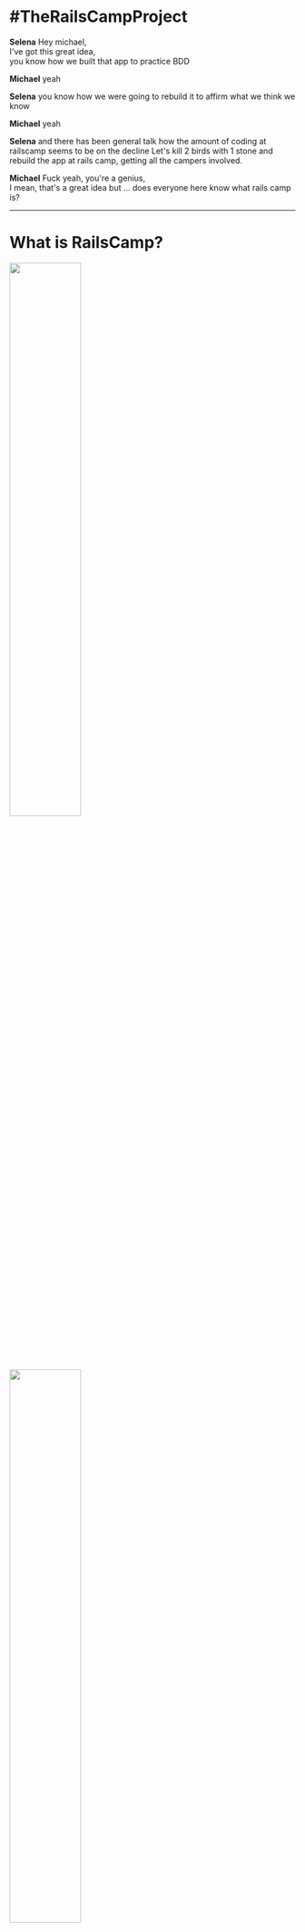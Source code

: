 
<Head>
  <title>Rails Camp 24 - Hobart Woodfield</title>
</Head>


# #TheRailsCampProject

<Notes>

**Selena** Hey michael,  
I've got this great idea,  
you know how we built that app to practice BDD  

**Michael** yeah  

**Selena** you know how we were going to rebuild it to affirm what we think we
know

**Michael** yeah

**Selena** and there has been general talk how the amount of coding at
railscamp seems to be on the decline  Let's kill 2 birds with 1 stone and
rebuild the app at rails camp, getting all the campers involved.

**Michael** Fuck yeah, you're a genius,  
I mean, that's a great idea but ... does everyone here know what rails camp is?

</Notes>

---


# What is RailsCamp?

<img width="50%" src='./images/rails_camp_nort_pine_lodge.jpg' />
<img width="50%" src='./images/rails_camp_qld_hall.jpg' />

<Notes>

**Selena**

What is Rails Camp? Great question.

Think back to your high school days. It's like a high school camp.

Bunk beds in the bush out in the middle of nowhere, often with one or two
outdoor activities - like flying fox, canoeing or hikes

Being in the middle of nowhere, there's often no internet

Sounds a bit a funny - a bunch of developers who get together and go camping
without internet

But the general idea is that people bring along their computers and a project
to work

No internet encourages people to collaborate and work through problems together

</Notes>

---


# What happens at RailsCamp?

<img width="100%" src='./images/rails_camp_qld_build_stitched.jpg' />

<Notes>

**Michael**

opportunity to build, learn or teach something

runs around 2 times a year

The last one was in Camp Woodfield in the hills of Hobart end of November last year

</Notes>

---


# We love rails camp!

<Notes>

**Michael**

We are super passionate about coding

rails camp gives us an opportunity to spend undivided time on something we love
doing, we are passionate about - writing code

no kids, no preparing food, no distractions

just time to learn stuff, practice skills and share ideas with fellow
developers

I have been to over 10 rails camps and each time I come back rejuvenated from a
coding skill perspective

a bit like a meditation retreat but with code

It is also a huge opportunity to collaborate with a diverse group of developers

from juniors and people doing coder camp intensives who will be looking for
jobs in 6 months

to Tech leaders of banks and their insights

**basically: **code, sleep, eat, repeat!

</Notes>

---


# What we set out to do?

<Notes>

**Selena**

That's right!

And although we're super excited about being able to get away and just code for 4
days straight, not everyone shares the same view.

Two camps ago there were a lot of people who didn't write any
code, which I personally think is a wasted opportunity.

I remember when I was starting out, learning to code. I didn't want to miss any opportunity
to code - especially when there was an opportunity to code with industry experts!

After that camp, there was a lot of talk in the ruby community about the
gradual decline of coding at rails camps and a number of people seemed
generally unhappy about it. But no one seemed to have an idea of how to resolve
it

As we mentioned at the start of this presentation, Michael and I have been coding quite a bit
in our own time to try and better understand the testing processes we implement in our day job at Fresho!

The best way to understand code is to write code! So we built a game using Rails/React frameworks
And we always intended to rebuild it 3 or 4 times

</Notes>

---


<img width="700" src='https://s3-ap-southeast-2.amazonaws.com/failure-driven-blog/railscamp-24-woodfield-hobart/commit_01_jess_brown_85e0a9dde4d.gif' />

<Notes>

[SLIDE] Jess

**Selena**

But with morning coffee one day and a sudden strike of genius - I had the idea to take the project to Rails Camp
and run through it, trippling with all teh campers.

After-all, the highest level of understanding is to be able to teach someone else and have
them understand what your talking about.

Not only would we fill our own self-ish goal of learning but we if we could manage to pair with every person at
camp, then we may also succeed in startin to set the culture of rails camp back on track with a focus of actually
coding.

**Michael**

Ultimately this would lead us to improve Fresho! processes from testing to team
collaboration and pairing

</Notes>

---


# What We Did!

<img width="70%" src='./images/selena_keith_point_junior_dev_hands_on_the_keyboard.jpg' />

<Notes>

[SLIDE] Keith

**Michael**

What we actually did - well this actually morphed as we went along but
basically:

paired, or trippled with every participant

what is pairing? co working on a problem with someone else 2 developers 1
keyboard

go up to person without too much intimidation and get them to work with us
bring them up to speed with context: writing a game, test driven, rails and
react

Selena would get me to get my hands off the keyboard

encourage person to write the next failing test or implement code to make a
test pass fun lolcommit

interview them about the experience

</Notes>

---


<img width="700" src='https://s3-ap-southeast-2.amazonaws.com/failure-driven-blog/railscamp-24-woodfield-hobart/commit_04_matt_patterson_22212c2fea9.gif' />

<Notes>

[SLIDE] Matt

**Selena**


This was not only an opportunity for me to teach more Junior people but also an
opportunity to direct more senior people and feel less intimidated by their
level of experience, knowledge etc - a hurdle that can be difficult to overcome in the workplace

I gained an incredible amount of confidence in collaborating and sharing thoughts/ideas

And (much to Michael's delight - if you've ever heard his VI talk you know what I'm talking about)
I mastered some new VI shortcuts! And have even imparted that knowledge since on avid vim users! #winning

It was also great to get a broad overview, working with a range of people.
I've had a relatively short career so far, so I hadn't really experienced what it's like to work
with such different individuals on coding problems.

</Notes>

---


<img width="700" src='https://s3-ap-southeast-2.amazonaws.com/failure-driven-blog/railscamp-24-woodfield-hobart/commit_18_laurence_dibah_9cf363e1ffb.gif' />

<Notes>

[SLIDE] Laurence

**Michael**

it gave me a reason to reach out to everyone at camp

have a conversation around testing, pairing, team dynamics and developer
practices

even the people I felt intimidated by, there was no choice Selena said we have
to pair with everyone

it was intense training on how to pair with people better, I did it 36 times
and had a coach looking over my shoulder telling me where to improve after each
pairing session

We were also challenged in various ways by people and their understanding which
brought out the best in us

on how to tackle a problem

how to write a test

work collaboratively

</Notes>

---


# Time line after 3 commits!

<iframe frameborder="0" width="1400" height="600" src="./time-line-3-commits.html"></iframe>

<Notes>

**Selena**

By lunch time on Saturday (day 1), we got our first 3 commits in.
Starting with the most inexperienced camper there - she had never new scaffolded a rails project

</Notes>

---


# "don't tell me what to do"

<img width="800px" src='https://s3-ap-southeast-2.amazonaws.com/failure-driven-blog/railscamp-24-woodfield-hobart/commit_03_edward_0f515e5ecc3.gif' />

<Notes>

[SLIDE] Edward

**Michael**

Edward was our 3'rd committer and in hind sight he changed our view on the
project and we pivoted and got on track for what the project was going to be

**Selena**

He put Michael in his Fucken place

**Michael**

the project changed from trying to write an app with the best test driven code
to being a cross cultural collabration with all 37 attendees of rails camp

this was bigger then just some code, and we hadn't realised it yet

</Notes>

---


# Time line till lunch Sunday

<iframe frameborder="0" width="1400" height="700" src="./time-line-till-sunday-lunch.html"></iframe>

<Notes>

**Selena**

We pushed each other and continued on, pairing with a bunch more people till we
looked up and saw everyone had gone to bed. It was 3am.

By Sunday afternoon, word got around and people got excited asking us when it
is going to be their turn and lingering around to have a go

People were more keen to pull out their laptops.

We noticed seniors who would go out of their way to help juniors which we'd
pointed out after working with us

The whole camp was buzzing for us to finish our project and get camp-wide
participation, even bringing dinner and snacks to us because there was no time
to line up for meals!

</Notes>

---


# Time line for weekend

<iframe frameborder="0" width="1400" height="700" src="./time-line-full-weekend.html"></iframe>

<Notes>

**Michael**

can you tell wehn we slept?

when we played werewolf?

talk to the slide - work/rest ratio

</Notes>

---


# We paired with 36 people

<iframe frameborder="0" width="1400" height="600" src="./images/rails_camp_committers_github.jpg"></iframe>

<Notes>

**Michael**

what does that even look like?

[SLIDE DOWN]

At Fresho it takes us around a month and a half to pair with each of the other 7 members of the team

</Notes>

---


## What does pairing with 36 people mean?

<img width="400" style={{float: 'right'}} src='https://s3-ap-southeast-2.amazonaws.com/failure-driven-blog/railscamp-24-woodfield-hobart/commit_40_anton_katunin_035d56e959f.gif' />

<ul style={{textAlign: 'left'}}>
  <Appear>
    <li>13  ... +13 ... Fresho - Aug 2017</li>
    <li>17  ...  +4 ... Meetups & last Rails Camps</li>
    <li>20  ...  +3 ... Jiffy Shirts - Jul 2017</li>
    <li>22  ...  +2 ... Pairing for Hiring</li>
    <li>28  ...  +6 ... RedBubble Boom team Jan 2017</li>
    <li>36  ...  +7 ... RedBubble various teams Oct 2015</li>
    <li><strong>Around 3 years profressional coding</strong></li>
  </Appear>
</ul>

<Notes>

[SLIDE] Anton

**Michael**

looking back at my career it has been 13 devs at Fresho

another 4 at various meetups

3 at my previous gig Jiffy Shirts

another 2 for hiring

6 at my last team at RB

another 7 or so in various teams at RB

3 years of pairing experience

and Selena and I both just got a taste of 3 years pairing experience in 1 weekend

</Notes>

---


<img src='https://s3-ap-southeast-2.amazonaws.com/failure-driven-blog/railscamp-24-woodfield-hobart/commit_43_aaron_moodie6f8556f9ff0.gif' />
<img src='https://s3-ap-southeast-2.amazonaws.com/failure-driven-blog/railscamp-24-woodfield-hobart/commit_02_kirsten_comandich_de721fedc80.gif' />
<img src='https://s3-ap-southeast-2.amazonaws.com/failure-driven-blog/railscamp-24-woodfield-hobart/commit_38_sam_margalit_fc82f185dcb.gif' />
<br />
<img src='https://s3-ap-southeast-2.amazonaws.com/failure-driven-blog/railscamp-24-woodfield-hobart/commit_04_matt_patterson__test_1_f9daaa2ecac.gif' />
<img src='https://s3-ap-southeast-2.amazonaws.com/failure-driven-blog/railscamp-24-woodfield-hobart/commit_39_samuel_cochran_5cff9e5c2f6.gif' />
<img src='https://s3-ap-southeast-2.amazonaws.com/failure-driven-blog/railscamp-24-woodfield-hobart/commit_04_matt_patterson__test_2_ed182d1c315.gif' />
<br />
<img src='https://s3-ap-southeast-2.amazonaws.com/failure-driven-blog/railscamp-24-woodfield-hobart/commit_05_matt_patterson_8e85e82e854.gif' />
<img src='https://s3-ap-southeast-2.amazonaws.com/failure-driven-blog/railscamp-24-woodfield-hobart/commit_06_emily_coats_74791c0fa7e.gif' />
<img src='https://s3-ap-southeast-2.amazonaws.com/failure-driven-blog/railscamp-24-woodfield-hobart/commit_07_brenton_annan_76caa230579.gif' />

<Notes>

[SLIDE]

Aaron, Kirsten, Sam

Matt, Sam, Matt

Matt, Emily, Brenton

**Michael** for Sam in the middle it was all about making our input text box
look pretty with some styling, He is also running the next rails camp

**Optional** Brenton bottom right is from culture amp and he is all about their
value "courage to be vulnerable" I hear there is a song on YouTube about him.

</Notes>

---


<img src='https://s3-ap-southeast-2.amazonaws.com/failure-driven-blog/railscamp-24-woodfield-hobart/commit_08_rob_jacoby_5f2f45c6243.gif' />
<img src='https://s3-ap-southeast-2.amazonaws.com/failure-driven-blog/railscamp-24-woodfield-hobart/commit_08_rob_jacoby__test_1_db0eb0f8b2e.gif' />
<img src='https://s3-ap-southeast-2.amazonaws.com/failure-driven-blog/railscamp-24-woodfield-hobart/commit_08_rob_jacoby__test_2_441db8c1dee.gif' />
<br />
<img src='https://s3-ap-southeast-2.amazonaws.com/failure-driven-blog/railscamp-24-woodfield-hobart/commit_09_paul_douglas_62b614eb49a.gif' />
<img src='https://s3-ap-southeast-2.amazonaws.com/failure-driven-blog/railscamp-24-woodfield-hobart/commit_10_tim_lucas_41ca4d41985.gif' />
<img src='https://s3-ap-southeast-2.amazonaws.com/failure-driven-blog/railscamp-24-woodfield-hobart/commit_10_tim_lucas__test_10cff08fa15.gif' />
<br />
<img src='https://s3-ap-southeast-2.amazonaws.com/failure-driven-blog/railscamp-24-woodfield-hobart/commit_11_selena_small_d94e2cc3f89.gif' />
<img src='https://s3-ap-southeast-2.amazonaws.com/failure-driven-blog/railscamp-24-woodfield-hobart/commit_12_jon_leighton_e1dbe3e3ee8.gif' />
<img src='https://s3-ap-southeast-2.amazonaws.com/failure-driven-blog/railscamp-24-woodfield-hobart/commit_13_cameo_langford_359a73f6b08.gif' />

<Notes>

[SLIDE]

Rob, Rob, Rob

Paul, Tim, Tim

Selena, Jon, Cameo

**Selena** For Rob, the whole top row, it was his first experience with React,
utlitmately it turned out all about getting his lolcommit just right, we had
quite a few takes to get it right.

**Optional** Tim in the middle insisted on having a real fireside commit, with
a real fire, not everyday you get to code by a fire.

</Notes>

---


<img src='https://s3-ap-southeast-2.amazonaws.com/failure-driven-blog/railscamp-24-woodfield-hobart/commit_13_selena_small_bff4a932a85.gif' />
<img src='https://s3-ap-southeast-2.amazonaws.com/failure-driven-blog/railscamp-24-woodfield-hobart/commit_14_eathan_langford_2b21d630629.gif' />
<img src='https://s3-ap-southeast-2.amazonaws.com/failure-driven-blog/railscamp-24-woodfield-hobart/commit_15_nick_wolf_f098ea1286b.gif' />
<br />
<img src='https://s3-ap-southeast-2.amazonaws.com/failure-driven-blog/railscamp-24-woodfield-hobart/commit_16_nadia_vu_ae4da77bd81.gif' />
<img src='https://s3-ap-southeast-2.amazonaws.com/failure-driven-blog/railscamp-24-woodfield-hobart/commit_41_pat_allan_b95d142818f.gif' />
<img src='https://s3-ap-southeast-2.amazonaws.com/failure-driven-blog/railscamp-24-woodfield-hobart/commit_17_bashir_towdiee_31c435c5031.gif' />
<br />
<img src='https://s3-ap-southeast-2.amazonaws.com/failure-driven-blog/railscamp-24-woodfield-hobart/commit_19_chris__test_aitchison_ef8416ba250.gif' />
<img src='https://s3-ap-southeast-2.amazonaws.com/failure-driven-blog/railscamp-24-woodfield-hobart/commit_19_chris_aitchison_0e4321b3140.gif' />
<img src='https://s3-ap-southeast-2.amazonaws.com/failure-driven-blog/railscamp-24-woodfield-hobart/commit_20_dana_scheider_7033765db1a.gif' />

<Notes>

[SLIDE]

Selena, Eathan, Nick

Nadia, Pat, Bashir

Chris, Chris, Dana

**Michael** Pat, in the middle, seemed to be avoiding us? but when we found him
loitering around the chapel at 2am on Monday morning after a long game of
werewolf we knew he was ready to get down and dirty with some CSS

**Optional** Bashir, middle right, was relatively new to coding, partaking in
one of the intensive code camps. He loved the experience and we loved his
enthusiasm. It also led us to arranging a lot of the more experienced
programmers to help the juniors with their own coding problems

</Notes>

---


<img src='https://s3-ap-southeast-2.amazonaws.com/failure-driven-blog/railscamp-24-woodfield-hobart/commit_21_erin_belot_72d3db6ed2c.gif' />
<img src='https://s3-ap-southeast-2.amazonaws.com/failure-driven-blog/railscamp-24-woodfield-hobart/commit_22_james_martelletti_29385d82754.gif' />
<img src='https://s3-ap-southeast-2.amazonaws.com/failure-driven-blog/railscamp-24-woodfield-hobart/commit_23_michael_morris_dd8106b417f.gif' />
<br />
<img src='https://s3-ap-southeast-2.amazonaws.com/failure-driven-blog/railscamp-24-woodfield-hobart/commit_24_keith_pitty_bb126b8a51f.gif' />
<img src='https://s3-ap-southeast-2.amazonaws.com/failure-driven-blog/railscamp-24-woodfield-hobart/commit_25_keith_pitty_c5526739730.gif' />
<img src='https://s3-ap-southeast-2.amazonaws.com/failure-driven-blog/railscamp-24-woodfield-hobart/commit_26_catlin_palmer_bright_e569b32e598.gif' />
<br />
<img src='https://s3-ap-southeast-2.amazonaws.com/failure-driven-blog/railscamp-24-woodfield-hobart/commit_27_solo_e380e416d5f.gif' />
<img src='https://s3-ap-southeast-2.amazonaws.com/failure-driven-blog/railscamp-24-woodfield-hobart/commit_28_emma_park_e360d49051d.gif' />
<img src='https://s3-ap-southeast-2.amazonaws.com/failure-driven-blog/railscamp-24-woodfield-hobart/commit_29_geoffrey_donaldson_9b58b9134de.gif' />

<Notes>

[SLIDE]

Erin, James, Michael

Keith, Keith, Catlin

solo, Emma, Geoffrey

**Selena** Catlin, who organised that rails camp, rails camp 24 in Hobart, was
thrilled to have everyone coding and got right into some React and snapshot
testing.

**Optional** Geoff bottom right is an ember developer so he was a bit skeptical
doing some React but he said he enjoyed it counter to what it looks like in the
lolcommit

</Notes>

---


<img src='https://s3-ap-southeast-2.amazonaws.com/failure-driven-blog/railscamp-24-woodfield-hobart/commit_30_sonya_corcoran_74154c0754b.gif' />
<img src='https://s3-ap-southeast-2.amazonaws.com/failure-driven-blog/railscamp-24-woodfield-hobart/commit_31_everyone_479aa0dfbe6.gif' />
<img src='https://s3-ap-southeast-2.amazonaws.com/failure-driven-blog/railscamp-24-woodfield-hobart/commit_32_selena_small_6d1e4b0db1f.gif' />
<br />
<img src='https://s3-ap-southeast-2.amazonaws.com/failure-driven-blog/railscamp-24-woodfield-hobart/commit_33_elliott_hilaire_54906182a6b.gif' />
<img src='https://s3-ap-southeast-2.amazonaws.com/failure-driven-blog/railscamp-24-woodfield-hobart/commit_34_caroline_bambrick_b089db4d438.gif' />
<img src='https://s3-ap-southeast-2.amazonaws.com/failure-driven-blog/railscamp-24-woodfield-hobart/commit_35_solo_b278e9f269e.gif' />
<br />
<img src='https://s3-ap-southeast-2.amazonaws.com/failure-driven-blog/railscamp-24-woodfield-hobart/commit_36_lauren_hennessy_73e68261b22.gif' />
<img src='https://s3-ap-southeast-2.amazonaws.com/failure-driven-blog/railscamp-24-woodfield-hobart/commit_37_drew_noll_0c19e0289d5.gif' />
<img src='https://s3-ap-southeast-2.amazonaws.com/failure-driven-blog/railscamp-24-woodfield-hobart/commit_38_sam_margalit__other_project_1216642f840.gif' />

<Notes>

[SLIDE]

Sonya, all, Selena

Elliot, Caroline, solo

Lauren, Drew, Sam

**Michael** all in on the commit middle top, we managed to show the rails
campers how to do Behaviour Driven Design as well

**Optional** Sam, bottom right, gave us a whole heap of his time bringing us
uptodate on reactJS testing and react-router, some 4 hours on the friday night
before the project even began, now he just avoids us :(

</Notes>

---


# What did we Achieve?

<Notes>

**Michael**

What did we achieve? clearly we built an awesome app with the help of all the
best developers from all the cool companies around Australia?

**Selena**

Best developers for sure! Bringing developers up to speed with our pairing practices, test
practices and the app is hard enough. let alone when you do pair swaps every 30
minutes!

**Michael**

With all these best practices we would have written great code at least?

**Selena**

haha! to write good software you actually need to plan and architect a
solution, get everyone on board and then build it at a steady pace. We did get
a lot of great pointers especially from the Up banking guys as to security
issues with our app and we learn a lot of tips and tricks from everyone.

**Michael**

Well at least we spread the message of Multi layer Outside in Behaviour Driven
Design and pairing

**Selena**

I think we did!
And we had a lot of great conversations around how we do testing and pairing and how that
compares to everyone else in their companies.

Also everyone at Rails Camp 24 in Hobart wrote some code that is committed on github! Win!

</Notes>

---


# What did we learn?

<Notes>

**Michael**

What did we learn?

**Selena**

That pair swaps are a necessary thing - after 36 hours pairing with you on the
weekend we were made to pair at work for the next 2 days and it wasn't pretty.

**Michael**

That they did. We also learnt how other people pair, their view on testing and
their view on developing a new feature in an app.

**Selena**

Through the weekend we also learnt a lot of "developer empathy" how to share
experiences and code with not only your coding buddy but with wider developers
that come to rails camp and that it can be done through acutall coding and not
just playing werewolf.

**Michael**

So we ultimately reached our goal of making the most of the time at rails camp
to code and share code with others, any tips?

</Notes>

---


# How to share coding experiences

<ul style={{textAlign: 'left'}}>
  <Appear>
    <li>build code together</li>
    <li>start the conversation</li>
    <li>be open to how others code</li>
    <li>pairing is fun
      <ul>
        <li>lolcommits</li>
        <li>https://github.com/mroth/lolcommits</li>
      </ul>
    </li>
  </Appear>
</ul>

<Notes>

sharing code can be intimidating - don't ask someone to show me your code, ask
to build together and have the experience together, as some company value
states "have the courage to be vulnerable"

Be willing to start the conversation, don't expect that somone will come to
you. Also don't be intimidated by other people in the room, everyone is happy
to code together, at least for 30 minutes.

There are a lot of tips and tricks that developers know, be open to pick these
up, be open to try new things, from new editors, workflows, key bindings,
development processess.

Have fun and try pairing, coding is not all about headphones on and sitting in
a corner and social experiences with developers do not need to be just chats,
werewolf and drinking, you can be coding at the same time.

lolcommits help with that
</Notes>

---


# Rails Camp 25
### May 10 - 13 Perth 

<Notes>

Next Rails camp is in 2 weeks run by our good friends Vanessa, Ceelia and Sam
and others

We won't be able to make it but we hope people make the most of all the awesome
opportunities to pair and share code.

</Notes>

---


# Thank You

# <img width="600" src='https://s3-ap-southeast-2.amazonaws.com/failure-driven-blog/railscamp-24-woodfield-hobart/commit_42_toby_nieboer_e44837b1501.gif' />

* <div style={{display: 'flex', alignItems: 'center'}}><img style={{ height: "2em" }} src="./images/fresho_logo_green.svg" /><span style={{paddingLeft: '1em'}}>Fresho!</span></div>
*
* https://failure-driven.com

<Notes>

[SLIDE] Toby

**Michael**

Shout out to my daughter Matilda for our awesome werewolf
t-shirts from a couple of rails camps ago! follow us on twitter wher I am
@saramic

**Selena**

and I am @selenasmall88 alternately find our posts on our blog failure-driven
or by looking at the hash tag #TheRailsCampProject on twitter

**Michael**

we both work for Fresho who have been super supportive in us going to Rails
Camps as well as chipping in for diversity tickets.

**Selena**

Thanks for listening, hope you enjoyed!

</Notes>

